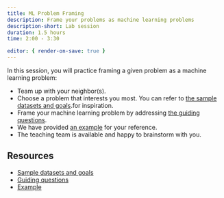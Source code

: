 ```yaml
---
title: ML Problem Framing
description: Frame your problems as machine learning problems 
description-short: Lab session 
duration: 1.5 hours
time: 2:00 - 3:30

editor: { render-on-save: true }
---
```


In this session, you will practice framing a given problem as a machine learning problem:

- Team up with your neighbor(s).
- Choose a problem that interests you most. You can refer to [the sample datasets and goals](lab/datasets_and_goals.qmd).for inspiration.
- Frame your machine learning problem by addressing [the guiding questions](lab/guiding_questions.qmd).
- We have provided [an example](lab/example.qmd) for your reference.
- The teaching team is available and happy to brainstorm with you.

## Resources 
- [Sample datasets and goals](lab/datasets_and_goals.qmd)
- [Guiding questions](lab/guiding_questions.qmd)
- [Example](lab/example.qmd)
